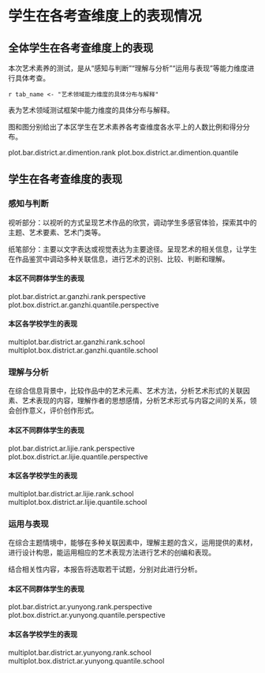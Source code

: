 <!-- chapter dimention -->

\mytext

# 学生在各考查维度上的表现情况

## 全体学生在各考查维度上的表现

本次艺术素养的测试，是从“感知与判断”“理解与分析”“运用与表现”等能力维度进行具体考查。

`r tab_name <- "艺术领域能力维度的具体分布与解释" `

表\ref{tab: `r tab_name`}为艺术领域测试框架中能力维度的具体分布与解释。

\begin{itshape}
\mytable
\begin{longtable}{|c|l|c|}
\caption{`r tab_name`} \label{tab: `r tab_name`} \\ \hline
考查维度 & \makecell[c]{具体描述} & 测试题型 \\ \hline
\multirow{2}{*}{感知与判断}	 & 在视听感受中，考察对艺术形式和内容的了解、辨认和理解等简单鉴赏能力 & 视听部分 \\ \cline{2-3}
  & 在图文信息中，考察对艺术作品的辨别和理解 & 纸笔部分 \\ \cline{1-3}
	理解与分析	& 在视听感受中，考察对艺术表现形式内容的分析、判断、释读等复杂鉴赏能力  & 视听部分 \\ \cline{1-3}
	运用与表现	& 在综合情境中考察艺术方法运用、设计构思、艺术创编的能力  & 纸笔部分 \\ \cline{1-3}
\end{longtable}
\end{itshape}

图\ref{fig: `r gio.R$GetPlotTitle("plot.bar.district.ar.dimention.rank")`}和图\ref{fig: `r gio.R$GetPlotTitle("plot.box.district.ar.dimention.quantile")`}分别给出了本区学生在艺术素养各考查维度各水平上的人数比例和得分分布。

plot.bar.district.ar.dimention.rank
plot.box.district.ar.dimention.quantile


## 学生在各考查维度的表现

### 感知与判断

视听部分：以视听的方式呈现艺术作品的欣赏，调动学生多感官体验，探索其中的主题、艺术要素、艺术门类等。

纸笔部分：主要以文字表达或视觉表达为主要途径。呈现艺术的相关信息，让学生在作品鉴赏中调动多种关联信息，进行艺术的识别、比较、判断和理解。

#### 本区不同群体学生的表现

plot.bar.district.ar.ganzhi.rank.perspective
plot.box.district.ar.ganzhi.quantile.perspective

#### 本区各学校学生的表现

multiplot.bar.district.ar.ganzhi.rank.school
multiplot.box.district.ar.ganzhi.quantile.school

\clearpage

### 理解与分析

在综合信息背景中，比较作品中的艺术元素、艺术方法，分析艺术形式的关联因素、艺术表现的内容，理解作者的思想感情，分析艺术形式与内容之间的关系，领会创作意义，评价创作形式。

#### 本区不同群体学生的表现

plot.bar.district.ar.lijie.rank.perspective
plot.box.district.ar.lijie.quantile.perspective

#### 本区各学校学生的表现

multiplot.bar.district.ar.lijie.rank.school
multiplot.box.district.ar.lijie.quantile.school

\clearpage

### 运用与表现

在综合主题情境中，能够在多种关联因素中，理解主题的含义，运用提供的素材，进行设计构思，能运用相应的艺术表现方法进行艺术的创编和表现。

结合相关性内容，本报告将选取若干试题，分别对此进行分析。

#### 本区不同群体学生的表现

plot.bar.district.ar.yunyong.rank.perspective
plot.box.district.ar.yunyong.quantile.perspective


#### 本区各学校学生的表现

multiplot.bar.district.ar.yunyong.rank.school
multiplot.box.district.ar.yunyong.quantile.school

<!-- end of chapter dimention -->
